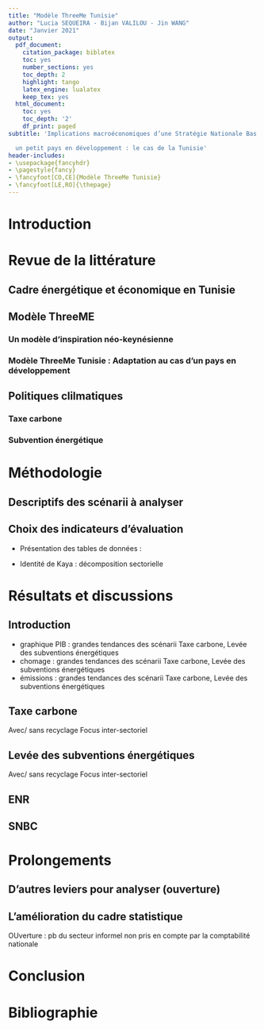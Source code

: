 ```yaml
---
title: "Modèle ThreeMe Tunisie"
author: "Lucia SEQUEIRA - Bijan VALILOU - Jin WANG"
date: "Janvier 2021"
output:
  pdf_document:
    citation_package: biblatex
    toc: yes
    number_sections: yes
    toc_depth: 2
    highlight: tango
    latex_engine: lualatex
    keep_tex: yes
  html_document:
    toc: yes
    toc_depth: '2'
    df_print: paged
subtitle: 'Implications macroéconomiques d’une Stratégie Nationale Bas Carbone pour

  un petit pays en développement : le cas de la Tunisie'
header-includes:
- \usepackage{fancyhdr}
- \pagestyle{fancy}
- \fancyfoot[CO,CE]{Modèle ThreeMe Tunisie}
- \fancyfoot[LE,RO]{\thepage}
---
```


\newpage

# Introduction

# Revue de la littérature

## Cadre énergétique et économique en Tunisie

## Modèle ThreeME

### Un modèle d'inspiration néo-keynésienne

### Modèle ThreeMe Tunisie : Adaptation au cas d'un pays en développement

## Politiques clilmatiques

### Taxe carbone

### Subvention énergétique

# Méthodologie

## Descriptifs des scénarii à analyser

## Choix des indicateurs d'évaluation


-   Présentation des tables de données :

-   Identité de Kaya : décomposition sectorielle

# Résultats et discussions

## Introduction

-   graphique PIB : grandes tendances des scénarii Taxe carbone, Levée des subventions énergétiques
-   chomage : grandes tendances des scénarii Taxe carbone, Levée des subventions énergétiques
-   émissions : grandes tendances des scénarii Taxe carbone, Levée des subventions énergétiques

## Taxe carbone

Avec/ sans recyclage Focus inter-sectoriel

## Levée des subventions énergétiques

Avec/ sans recyclage Focus inter-sectoriel

## ENR

## SNBC

# Prolongements

## D'autres leviers pour analyser (ouverture)

## L'amélioration du cadre statistique

OUverture : pb du secteur informel non pris en compte par la comptabilité nationale

# Conclusion

# Bibliographie


